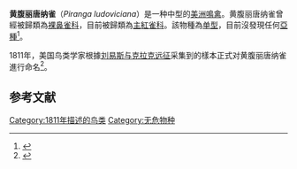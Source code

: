 {{Speciesbox
| image = Western Tanager (male).jpg
| image_caption = 雄性
| image2 = Piranga ludoviciana female.jpg
| image2_caption = 雌性<br>
[[File:Piranga_ludoviciana_vocalizations_-_pone.0027052.s008.oga|thumb]]
| status = LC
| status_system = IUCN3.1
| status_ref = <ref>{{cite iucn|url=https://www.iucnredlist.org/details/22722471/0 |title=''Piranga ludoviciana'' |author=BirdLife International |author-link=BirdLife International |year=2012 |access-date=26 November 2013|ref=harv}}</ref>
| genus = Piranga
| species = ludoviciana
| authority = ([[Alexander_Wilson_(ornithologist)|Wilson]], 1811)
| range_map = Piranga ludoviciana map.svg
| range_map_caption = 活動範圍{{leftlegend|#ff6600|夏季繁殖區|outline=gray}}{{leftlegend|#5f8dd3|冬季非繁殖區|outline=gray}}{{leftlegend|#ffd42a|遷徙區|outline=gray}}
}}
'''黄腹丽唐纳雀'''（''Piranga ludoviciana''）是一种中型的[[美洲|美洲]][[鳴禽|鳴禽]]。黄腹丽唐纳雀曾經被歸類為[[裸鼻雀科|裸鼻雀科]]，目前被歸類為[[主紅雀科|主紅雀科]]。該物種為[[單型|单型]]，目前沒發現任何[[亞種|亞種]]<ref name=ioc>{{cite web | editor1-last=Gill | editor1-first=Frank | editor1-link=Frank Gill (ornithologist) | editor2-last=Donsker | editor2-first=David | editor3-last=Rasmussen | editor3-first=Pamela | editor3-link=Pamela Rasmussen | year=2020 | title=Cardinals, grosbeaks and (tanager) allies | work=IOC World Bird List Version 10.2 | url=https://www.worldbirdnames.org/bow/cardinals/ | publisher=International Ornithologists' Union | access-date=1 October 2020 | archive-date=2019-03-20 | archive-url=https://web.archive.org/web/20190320213249/https://www.worldbirdnames.org/bow/cardinals/ | dead-url=no }}</ref>。

1811年，美国鸟类学家{{link-en|亚历山大·威尔逊|Alexander Wilson (ornithologist)}}根據[[刘易斯与克拉克远征|刘易斯与克拉克远征]]采集到的樣本正式对黄腹丽唐纳雀進行命名<ref>{{Cite book|last=Wilson|first=Alexander|authorlink=Alexander Wilson (ornithologist)|year=1811|title=American Ornithology; or, the Natural History of the Birds of the United States: Illustrated with Plates Engraved and Colored from Original drawings taken from Nature|volume=Volume 3|location=Philadelphia|publisher=Bradford and Inskeep|page=27-28, Plate 20 fig. 1|url=https://www.biodiversitylibrary.org/page/46337745|access-date=2021-02-16|archive-date=2020-02-13|archive-url=https://web.archive.org/web/20200213002026/https://www.biodiversitylibrary.org/page/46337745|dead-url=no}}</ref>。

==参考文献==
{{reflist}}
{{Taxonbar|from=Q384342}}

[[Category:1811年描述的鸟类|Category:1811年描述的鸟类]]
[[Category:无危物种|Category:无危物种]]